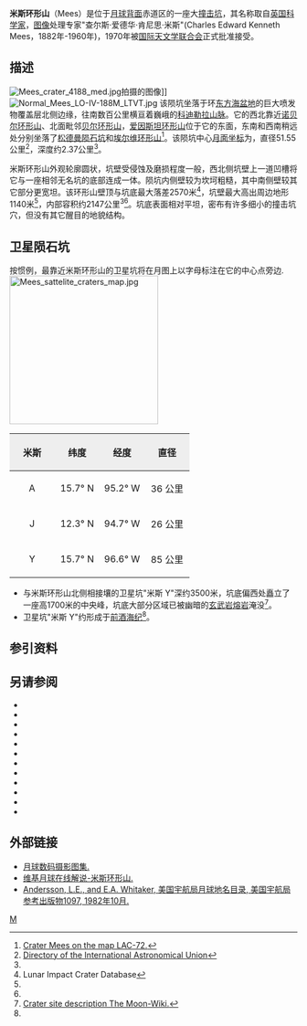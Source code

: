 {{lunar crater data|
 image=Mees crater WAC.jpg|240px|
 caption=[[月球勘测轨道飞行器|月球勘测轨道飞行器]]拍摄的图像|
 latitude=13.57|
 N_or_S=N|
 longitude=96.18|
 E_or_W=W|
 diameter=51.55公里|
 depth=2.37公里|
 colong=96|
 eponym=查·爱·肯尼思·米斯}}

'''米斯环形山'''（Mees）是位于[[月球背面|月球背面]]赤道区的一座大[[撞击坑|撞击坑]]，其名称取自[[英国|英国]][[科学家|科学家]]，[[图像|图像]]处理专家"查尔斯·爱德华·肯尼思·米斯"(Charles Edward Kenneth Mees，1882年-1960年)，1970年被[[国际天文学联合会|国际天文学联合会]]正式批准接受。

==描述==
[[Image:Mees_crater_4188_med.jpg|thumb]]拍摄的图像]]  
[[Image:Normal_Mees_LO-IV-188M_LTVT.jpg|thumb]]
该陨坑坐落于环[[东方海|东方海盆地]]的巨大喷发物覆盖层北侧边缘，往南数百公里横亘着巍峨的[[科迪勒拉山脉_(月球)|科迪勒拉山脉]]。它的西北靠近[[诺贝尔环形山|诺贝尔环形山]]、北面毗邻[[贝尔环形山|贝尔环形山]]，[[爱因斯坦环形山|爱因斯坦环形山]]位于它的东面，东南和西南稍远处分别坐落了[[松德曼陨石坑|松德曼陨石坑]]和[[埃尔维环形山|埃尔维环形山]]<ref>[http://planetarynames.wr.usgs.gov/images/Lunar/lac_72_lo.pdf Crater Mees on the map LAC-72.]</ref>。该陨坑中心[[月面坐标|月面坐标]]为{{Coord|13.57|N|96.18|W|globe:Moon|nogoogle=1|noosm=1}}，直径51.55公里<ref name="IAU">[http://planetarynames.wr.usgs.gov/Feature/3798 Directory of the International Astronomical Union]</ref>，深度约2.37公里<ref name="LICD"/>。

米斯环形山外观轮廓圆状，坑壁受侵蚀及磨损程度一般，西北侧坑壁上一道凹槽将它与一座相邻无名坑的底部连成一体。陨坑内侧壁较为坎坷粗糙，其中南侧壁较其它部分更宽坦。该环形山壁顶与坑底最大落差2570米<ref name=LICD>Lunar Impact Crater Database</ref>，坑壁最大高出周边地形1140米<ref name="LICD"/>，内部容积约2147公里<sup>3</sup><ref name="LICD"/>。坑底表面相对平坦，密布有许多细小的撞击坑穴，但没有其它醒目的地貌结构。

==卫星陨石坑==
按惯例，最靠近米斯环形山的卫星坑将在月图上以字母标注在它的中心点旁边.
[[Image:Mees_sattelite_craters_map.jpg|260px]]

{| class="wikitable"
!width="25%" style="background:#eeeeee;" |米斯 
!width="25%" style="background:#eeeeee;" |纬度
!width="25%" style="background:#eeeeee;" |经度
!width="25%" style="background:#eeeeee;" |直径
|-
|align="center"|A
|align="center"|15.7° N
|align="center"|95.2° W
|align="center"|36 公里
|-
|align="center"|J
|align="center"|12.3° N
|align="center"|94.7° W
|align="center"|26 公里
|-
|align="center"|Y
|align="center"|15.7° N
|align="center"|96.6° W
|align="center"|85 公里
|}{{clear}}
* 与米斯环形山北侧相接壤的卫星坑"米斯 Y"深约3500米，坑底偏西处矗立了一座高1700米的中央峰，坑底大部分区域已被幽暗的[[玄武岩|玄武岩]][[熔岩|熔岩]]淹没<ref name="WIKI">[http://the-moon.wikispaces.com/Mees Crater site description The Moon-Wiki.]</ref>。
* 卫星坑"米斯 Y"约形成于[[前酒海纪|前酒海纪]]<ref name="LICD"/>。

==参引资料==
{{Reflist}}

==另请参阅==
{{refbegin}}
* {{cite book
  | last1 = Andersson
  | first1 = L. E.
  | last2 = Whitaker
  | first2 = E. A.
  | authorlink2 = Ewen Whitaker
  | date = 1982
  | title = [[NASA|NASA]] Catalogue of Lunar Nomenclature
  | publisher = NASA RP-1097
  | ref = harv
  }}
* {{cite web
  | last = Blue
  | first = Jennifer
  | date = July 25, 2007
  | title = Gazetteer of Planetary Nomenclature
  | publisher = [[United_States_Geological_Survey|USGS]]
  | url = http://planetarynames.wr.usgs.gov/
  | accessdate = 2007-08-05
  | ref = harv
  | archive-date = 2019-12-13
  | archive-url = https://web.archive.org/web/20191213141228/https://planetarynames.wr.usgs.gov/
  | dead-url = no
  }}
* {{cite book
  | last1 = Bussey
  | first1 = B.
  | authorlink1 = Ben Bussey
  | last2 = Spudis
  | first2 = P.
  | authorlink2 = Paul Spudis
  | date = 2004
  | title = The Clementine Atlas of the Moon
  | publisher = Cambridge University Press
  | location = New York
  | isbn = 978-0-521-81528-4
  | ref = harv
  }}
* {{cite book
  | last1 = Cocks
  | first1 = Elijah E.
  | last2 = Cocks
  | first2 = Josiah C.
  | date = 1995
  | title = Who's Who on the Moon: A Biographical Dictionary of Lunar Nomenclature
  | url = https://archive.org/details/isbn_9780936389271
  | publisher = Tudor Publishers
  | isbn = 978-0-936389-27-1
  | ref = harv
  }}
* {{cite web
  | last = McDowell
  | first = Jonathan
  | date = July 15, 2007
  | url = http://host.planet4589.org/astro/lunar/
  | title = Lunar Nomenclature
  | publisher = Jonathan's Space Report
  | accessdate = 2007-10-24
  | ref = harv
  | archive-date = 2019-06-21
  | archive-url = https://web.archive.org/web/20190621012337/http://host.planet4589.org/astro/lunar/
  | dead-url = no
  }}
* {{cite journal| last1 = Menzel| first1 = D. H.| last2 = Minnaert| first2 = M.| last3 = Levin| first3 = B.| last4 = Dollfus| first4 = A.| last5 = Bell| first5 = B.| title = Report on Lunar Nomenclature by the Working Group of Commission 17 of the IAU| doi = 10.1007/BF00171763| journal = Space Science Reviews| volume = 12| issue = 2| pages = 136–186| date = 1971| bibcode = 1971SSRv...12..136M| ref = harv}}
* {{cite book
  | first = Patrick
  | last = Moore
  | authorlink = Patrick Moore
  | date = 2001
  | title = On the Moon
  | url = https://archive.org/details/patrickmooreonmo00patr
  | publisher = Sterling Publishing Co.
  | isbn = 978-0-304-35469-6
  | ref = harv
  }}
* {{cite book
  | first = Fred W.
  | last = Price
  | date = 1988
  | title = The Moon Observer's Handbook
  | publisher = Cambridge University Press
  | isbn = 978-0-521-33500-3
  | ref = harv
  }}
* {{cite book
  | last = Rükl
  | first = Antonín
  | authorlink = Antonín Rükl
  | date = 1990
  | title = Atlas of the Moon
  | publisher = Kalmbach Books
  | isbn = 978-0-913135-17-4
  | ref = harv
  }}
* {{cite book
  | last = Webb
  | first = Rev. T. W.
  | authorlink = Thomas William Webb
  | date = 1962
  | title = Celestial Objects for Common Telescopes
  | url = https://archive.org/details/celestialobjects00webb
  | edition = 6th revised
  | publisher = Dover
  | isbn = 978-0-486-20917-3
  | ref = harv
  }}
* {{cite book
  | first = Ewen A.
  | last = Whitaker
  | authorlink = Ewen Whitaker
  | date = 1999
  | title = Mapping and Naming the Moon
  | publisher = Cambridge University Press
  | isbn = 978-0-521-62248-6
  | ref = harv
  }}
* {{cite book
  | first = Peter T.
  | last = Wlasuk
  | date = 2000
  | title = Observing the Moon
  | publisher = Springer
  | isbn = 978-1-85233-193-1
  | ref = harv
 }}
{{refend}}

==外部链接==
*[http://www.lpi.usra.edu/resources/lunar_orbiter/bin/srch_nam.shtml?Mees%7C0 月球数码摄影图集.]
*[http://the-moon.wikispaces.com/Mees 维基月球在线解说-米斯环形山.]
*[http://planet4589.org/astro/lunar/RP-1097.pdf Andersson, L.E., and E.A. Whitaker, 美国宇航局月球地名目录, 美国宇航局参考出版物1097, 1982年10月.] {{Wayback|url=http://planet4589.org/astro/lunar/RP-1097.pdf |date=20141006125838 }}

[[Category:月球环形山|M]]
{{月球環形山 (L-N)}}